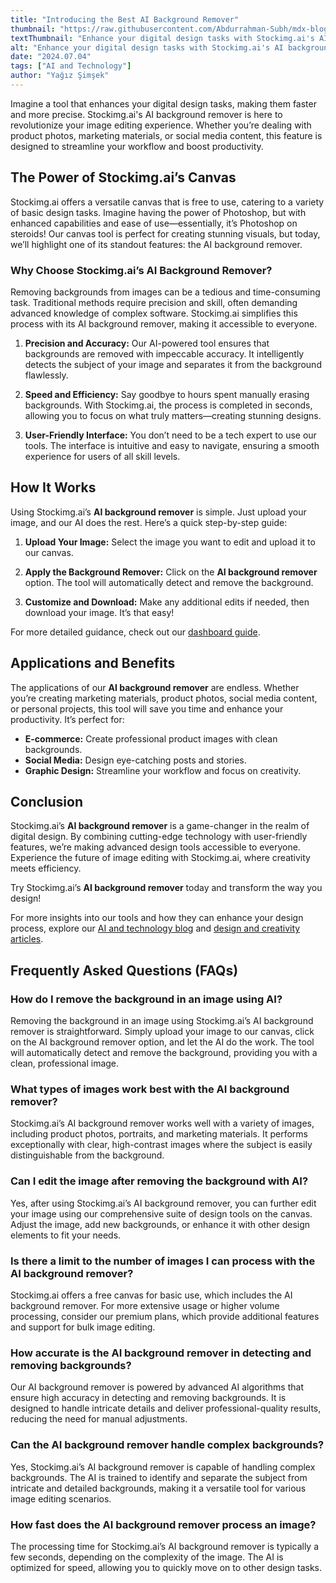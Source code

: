 ```yaml
---
title: "Introducing the Best AI Background Remover"
thumbnail: "https://raw.githubusercontent.com/Abdurrahman-Subh/mdx-blog/main/images/bg-remove-thumb.png"
textThumbnail: "Enhance your digital design tasks with Stockimg.ai's AI background remover, a revolutionary tool designed to streamline your image editing experience. Ideal for product photos, marketing materials, and social media content, this feature ensures precision, speed, and ease of use, boosting your productivity and creativity."
alt: "Enhance your digital design tasks with Stockimg.ai's AI background remover, a revolutionary tool designed to streamline your image editing experience. Ideal for product photos, marketing materials, and social media content, this feature ensures precision, speed, and ease of use, boosting your productivity and creativity."
date: "2024.07.04"
tags: ["AI and Technology"]
author: "Yağız Şimşek"
---
```


<CustomImage
    src="https://raw.githubusercontent.com/Abdurrahman-Subh/mdx-blog/main/images/bg-remove-tmb.png"
    alt="Enhance your digital design tasks with Stockimg.ai's AI background remover"
/>

Imagine a tool that enhances your digital design tasks, making them faster and more precise. Stockimg.ai's AI background remover is here to revolutionize your image editing experience. Whether you’re dealing with product photos, marketing materials, or social media content, this feature is designed to streamline your workflow and boost productivity.

## The Power of Stockimg.ai’s Canvas

Stockimg.ai offers a versatile canvas that is free to use, catering to a variety of basic design tasks. Imagine having the power of Photoshop, but with enhanced capabilities and ease of use—essentially, it’s Photoshop on steroids! Our canvas tool is perfect for creating stunning visuals, but today, we’ll highlight one of its standout features: the AI background remover.

### Why Choose Stockimg.ai’s AI Background Remover?

Removing backgrounds from images can be a tedious and time-consuming task. Traditional methods require precision and skill, often demanding advanced knowledge of complex software. Stockimg.ai simplifies this process with its AI background remover, making it accessible to everyone.

1. **Precision and Accuracy:** Our AI-powered tool ensures that backgrounds are removed with impeccable accuracy. It intelligently detects the subject of your image and separates it from the background flawlessly.

2. **Speed and Efficiency:** Say goodbye to hours spent manually erasing backgrounds. With Stockimg.ai, the process is completed in seconds, allowing you to focus on what truly matters—creating stunning designs.

3. **User-Friendly Interface:** You don’t need to be a tech expert to use our tools. The interface is intuitive and easy to navigate, ensuring a smooth experience for users of all skill levels.

## How It Works

<CustomImage
    src="https://raw.githubusercontent.com/Abdurrahman-Subh/mdx-blog/main/images/bg-remove-canvas.png"
    alt="Stockimg.ai canvas"
/>

Using Stockimg.ai’s **AI background remover** is simple. Just upload your image, and our AI does the rest. Here’s a quick step-by-step guide:

1. **Upload Your Image:** Select the image you want to edit and upload it to our canvas.

2. **Apply the Background Remover:** Click on the **AI background remover** option. The tool will automatically detect and remove the background.

3. **Customize and Download:** Make any additional edits if needed, then download your image. It’s that easy!

For more detailed guidance, check out our [dashboard guide](https://stockimg.ai/blog/guide/how-to-use-stockimg-ui).

## Applications and Benefits

The applications of our **AI background remover** are endless. Whether you’re creating marketing materials, product photos, social media content, or personal projects, this tool will save you time and enhance your productivity. It’s perfect for:

- **E-commerce:** Create professional product images with clean backgrounds.
- **Social Media:** Design eye-catching posts and stories.
- **Graphic Design:** Streamline your workflow and focus on creativity.

## Conclusion

Stockimg.ai’s **AI background remover** is a game-changer in the realm of digital design. By combining cutting-edge technology with user-friendly features, we’re making advanced design tools accessible to everyone. Experience the future of image editing with Stockimg.ai, where creativity meets efficiency.

Try Stockimg.ai’s **AI background remover** today and transform the way you design!

For more insights into our tools and how they can enhance your design process, explore our [AI and technology blog](https://stockimg.ai/blog/ai-and-technology) and [design and creativity articles](https://stockimg.ai/blog/design-and-creativity).

## Frequently Asked Questions (FAQs)

### How do I remove the background in an image using AI?

Removing the background in an image using Stockimg.ai’s AI background remover is straightforward. Simply upload your image to our canvas, click on the AI background remover option, and let the AI do the work. The tool will automatically detect and remove the background, providing you with a clean, professional image.

### What types of images work best with the AI background remover?

Stockimg.ai’s AI background remover works well with a variety of images, including product photos, portraits, and marketing materials. It performs exceptionally with clear, high-contrast images where the subject is easily distinguishable from the background.

### Can I edit the image after removing the background with AI?

Yes, after using Stockimg.ai’s AI background remover, you can further edit your image using our comprehensive suite of design tools on the canvas. Adjust the image, add new backgrounds, or enhance it with other design elements to fit your needs.

### Is there a limit to the number of images I can process with the AI background remover?

Stockimg.ai offers a free canvas for basic use, which includes the AI background remover. For more extensive usage or higher volume processing, consider our premium plans, which provide additional features and support for bulk image editing.

### How accurate is the AI background remover in detecting and removing backgrounds?

Our AI background remover is powered by advanced AI algorithms that ensure high accuracy in detecting and removing backgrounds. It is designed to handle intricate details and deliver professional-quality results, reducing the need for manual adjustments.

### Can the AI background remover handle complex backgrounds?

Yes, Stockimg.ai’s AI background remover is capable of handling complex backgrounds. The AI is trained to identify and separate the subject from intricate and detailed backgrounds, making it a versatile tool for various image editing scenarios.

### How fast does the AI background remover process an image?

The processing time for Stockimg.ai’s AI background remover is typically a few seconds, depending on the complexity of the image. The AI is optimized for speed, allowing you to quickly move on to other design tasks.
